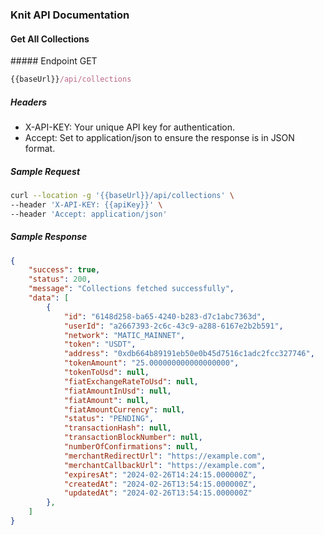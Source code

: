 
### Knit API Documentation

#### Get All Collections

<div style={{ display: "flex", alignItems: "center" }}>
  ##### Endpoint
  <span
    style={{
      display: "block",
      backgroundColor: "#ebfbfa",
      color: "#194d53",
      marginLeft: "-17px",
      padding: "0px 6px",
      fontSize: ".8rem",
      borderRadius: "5px",
      marginTop: "30px",
    }}
  >
    GET
  </span>
</div>

```js copy
{{baseUrl}}/api/collections
```

##### Headers

- X-API-KEY: Your unique API key for authentication.
- Accept: Set to application/json to ensure the response is in JSON format.

##### Sample Request

```sh copy filename="Sample Request"
curl --location -g '{{baseUrl}}/api/collections' \
--header 'X-API-KEY: {{apiKey}}' \
--header 'Accept: application/json'
```

##### Sample Response

```json copy filename="Sample Response"
{
    "success": true,
    "status": 200,
    "message": "Collections fetched successfully",
    "data": [
        {
            "id": "6148d258-ba65-4240-b283-d7c1abc7363d",
            "userId": "a2667393-2c6c-43c9-a288-6167e2b2b591",
            "network": "MATIC_MAINNET",
            "token": "USDT",
            "address": "0xdb664b89191eb50e0b45d7516c1adc2fcc327746",
            "tokenAmount": "25.000000000000000000",
            "tokenToUsd": null,
            "fiatExchangeRateToUsd": null,
            "fiatAmountInUsd": null,
            "fiatAmount": null,
            "fiatAmountCurrency": null,
            "status": "PENDING",
            "transactionHash": null,
            "transactionBlockNumber": null,
            "numberOfConfirmations": null,
            "merchantRedirectUrl": "https://example.com",
            "merchantCallbackUrl": "https://example.com",
            "expiresAt": "2024-02-26T14:24:15.000000Z",
            "createdAt": "2024-02-26T13:54:15.000000Z",
            "updatedAt": "2024-02-26T13:54:15.000000Z"
        },
    ]
}
```



